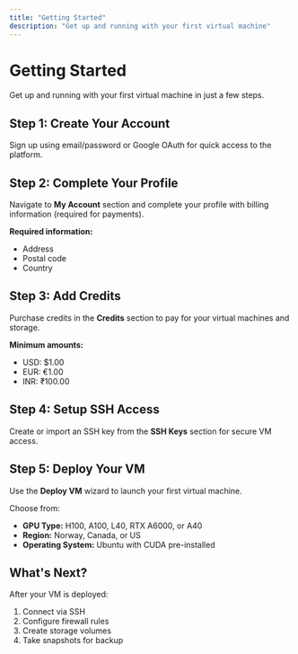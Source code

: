 ```yaml
---
title: "Getting Started"
description: "Get up and running with your first virtual machine"
---
```


# Getting Started

Get up and running with your first virtual machine in just a few steps.

## Step 1: Create Your Account

Sign up using email/password or Google OAuth for quick access to the platform.

## Step 2: Complete Your Profile

Navigate to **My Account** section and complete your profile with billing information (required for payments).

**Required information:**
- Address
- Postal code
- Country

## Step 3: Add Credits

Purchase credits in the **Credits** section to pay for your virtual machines and storage.

**Minimum amounts:**
- USD: $1.00
- EUR: €1.00  
- INR: ₹100.00

## Step 4: Setup SSH Access

Create or import an SSH key from the **SSH Keys** section for secure VM access.

## Step 5: Deploy Your VM

Use the **Deploy VM** wizard to launch your first virtual machine.

Choose from:
- **GPU Type:** H100, A100, L40, RTX A6000, or A40
- **Region:** Norway, Canada, or US
- **Operating System:** Ubuntu with CUDA pre-installed

## What's Next?

After your VM is deployed:
1. Connect via SSH
2. Configure firewall rules
3. Create storage volumes
4. Take snapshots for backup
